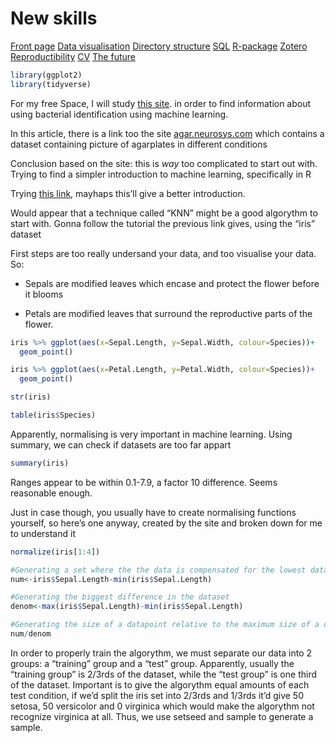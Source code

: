 # New skills

<body id="start">
<div class="topnav">
  <a href='index.html#frontpage'>Front page</a>
  <a href='data-visualisation.html#data-visualisation'>Data visualisation</a>
  <a href='sorting-directories.html#sorting-directories'>Directory structure</a>
  <a href='sql.html#SQL'>SQL</a>
  <a href='r-packages.html#R-packages'>R-package</a>
  <a href='bibliography-using-zotero.html#Bibliography using Zotero'>Zotero</a>
  <a href='reproductibility.html#Reproductibility'>Reproductibility</a>
  <a href='cv.html#cv'>CV</a>
  <a href='plan-for-future.html#plan-for-future'>The future</a>
</div>


```r
library(ggplot2)
library(tidyverse)

```


For my free Space, I will study [this site](https://towardsdatascience.com/recognition-and-counting-of-microorganisms-on-petri-dishes-53a499283dc8). in order to find information about using bacterial identification using machine learning. 

In this article, there is a link too the site [agar.neurosys.com](https://agar.neurosys.com/) which contains a dataset containing picture of agarplates in different conditions

Conclusion based on the site: this is _way_ too complicated to start out with. Trying to find a simpler introduction to machine learning, specifically in R

Trying [this link](https://www.datacamp.com/tutorial/machine-learning-in-r), mayhaps this'll give a better introduction.

Would appear that a technique called "KNN" might be a good algorythm to start with. Gonna follow the tutorial the previous link gives, using the "iris" dataset

First steps are too really undersand your data, and too visualise your data. So:

- Sepals are modified leaves which encase and protect the flower before it blooms

- Petals are modified leaves that surround the reproductive parts of the flower.

```r
iris %>% ggplot(aes(x=Sepal.Length, y=Sepal.Width, colour=Species))+
  geom_point()

iris %>% ggplot(aes(x=Petal.Length, y=Petal.Width, colour=Species))+
  geom_point()

str(iris)

table(iris$Species)
```

Apparently, normalising is very important in machine learning. Using summary, we can check if datasets are too far appart

```r
summary(iris)
```

Ranges appear to be within 0.1-7.9, a factor 10 difference. Seems reasonable enough.

Just in case though, you usually have to create normalising functions yourself, so here's one anyway, created by the site and broken down for me to understand it

```r

normalize(iris[1:4])

#Generating a set where the the data is compensated for the lowest datapoint
num<-iris$Sepal.Length-min(iris$Sepal.Length)

#Generating the biggest difference in the dataset
denom<-max(iris$Sepal.Length)-min(iris$Sepal.Length)

#Generating the size of a datapoint relative to the maximum size of a datapoint.
num/denom 
```

In order to properly train the algorythm, we must separate our data into 2 groups: a "training" group and a "test" group. Apparently, usually the "training group" is 2/3rds of the dataset, while the "test group" is one third of the dataset. Important is to give the algorythm equal amounts of each test condition, if we'd split the iris set into 2/3rds and 1/3rds it'd give 50 setosa, 50 versicolor and 0 virginica which would make the algorythm not recognize virginica at all. Thus, we use setseed and sample to generate a sample.
